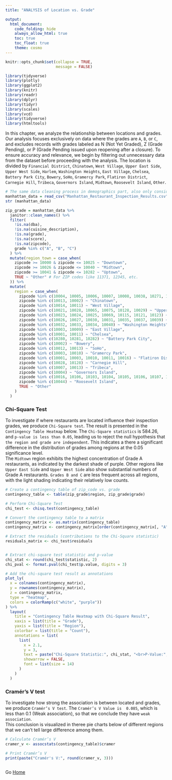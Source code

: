 ```yaml
---
title: "ANALYSIS of Location vs. Grade"

output: 
  html_document:
    code_folding: hide
    always_allow_html: true
    toc: true
    toc_float: true
    theme: cosmo
---
```


```r
knitr::opts_chunk$set(collapse = TRUE, 
                      message = FALSE)
```


```r
library(tidyverse)
library(plotly)
library(ggplot2)
library(knitr)
library(readr)
library(dplyr)
library(tidyr)
library(scales)
library(vcd)
library(tidyverse)
library(htmltools)
```

In this chapter, we analyze the relationship between locations and grades. Our analysis focuses exclusively on data where the grades are `A`, `B`, or `C`, and excludes records with grades labeled as N (Not Yet Graded), Z (Grade Pending), or P (Grade Pending issued upon reopening after a closure). To ensure accuracy and relevance, we begin by filtering out unnecessary data from the dataset before proceeding with the analysis. The location is divided by `Financial District`, `Chinatown`, `West Village`, `Upper East Side`, `Upper West Side`, `Harlem`, `Washington Heights`, `East Village`, `Chelsea`, `Battery Park City`, `Bowery`, `SoHo`, `Gramercy Park`, `Flatiron District`, `Carnegie Hill`, `Tribeca`, `Governors Island`, `Midtown`, `Roosevelt Island`, `Other`.
```r
# The same data cleaning process in demographics part, also only consider data with grade A, B, C.
manhattan_data = read_csv("Manhattan_Restaurant_Inspection_Results.csv", na = c("NA", "", "."))
str (manhattan_data)

zip_grade = manhattan_data %>%
  janitor::clean_names() %>%  
  filter(
    !is.na(dba),                         
    !is.na(cuisine_description),       
    !is.na(grade),                       
    !is.na(score),                       
    !is.na(zipcode),
    grade %in% c("A", "B", "C")
  ) %>% 
  mutate(region_town = case_when(
    zipcode >= 10000 & zipcode <= 10025 ~ "Downtown",
    zipcode >= 10026 & zipcode <= 10040 ~ "Midtown",
    zipcode >= 10041 & zipcode <= 10282 ~ "Uptown",
    TRUE ~ "Other" # For ZIP codes like 11371, 12345, etc.
  )) %>%
  mutate(
    region = case_when(
      zipcode %in% c(10004, 10005, 10006, 10007, 10008, 10038, 10271, 10041) ~ "Financial District",
      zipcode %in% c(10013, 10002) ~ "Chinatown",
      zipcode %in% c(10014, 10011) ~ "West Village",
      zipcode %in% c(10021, 10028, 10065, 10075, 10128, 10029) ~ "Upper East Side",
      zipcode %in% c(10023, 10024, 10025, 10069, 10115, 10121, 10123) ~ "Upper West Side",
      zipcode %in% c(10026, 10027, 10030, 10031, 10035, 10037, 10039) ~ "Harlem",
      zipcode %in% c(10032, 10033, 10034, 10040) ~ "Washington Heights",
      zipcode %in% c(10003, 10009) ~ "East Village",
      zipcode %in% c(10001, 10011) ~ "Chelsea",
      zipcode %in% c(10280, 10281, 10282) ~ "Battery Park City",
      zipcode %in% c(10002) ~ "Bowery",
      zipcode %in% c(10012, 10013) ~ "SoHo",
      zipcode %in% c(10003, 10010) ~ "Gramercy Park",
      zipcode %in% c(10001, 10003, 10010, 10011, 10016) ~ "Flatiron District",
      zipcode %in% c(10028, 10128) ~ "Carnegie Hill",
      zipcode %in% c(10007, 10013) ~ "Tribeca",
      zipcode %in% c(10004) ~ "Governors Island",
      zipcode %in% c(10016, 10106, 10103, 10104, 10105, 10106, 10107, 10110, 10111, 10112, 10113, 10017, 10119, 10018, 10019, 10169, 10153, 10020, 10121, 10022, 10036, 10118, 10119, 10120, 10151, 10165, 1076, 10158) ~ "Midtown",
      zipcode %in% c(10044) ~ "Roosevelt Island",
      TRUE ~ "Other"
    )
  )
```
### Chi-Square Test

To investigate if where restaurants are located influence their inspection grades, we produce `Chi-Square test`. The result is presented in the `Contingency Table Heatmap` below. The `Chi-Square statistics` is 584.26, and `p-value is less than 0.05`, leading us to reject the null hypothesis that `the region and grade are independent`. This indicates a there a significant difference in the distribution of grades among regions at the 0.05 significance level. <br>
The `Midtown` region exhibits the highest concentration of Grade A restaurants, as indicated by the darkest shade of purple. Other regions like `Upper East Side` and `Upper West Side` also show substantial numbers of Grade A restaurants. `Grades B and C` are less frequent across all regions, with the light shading indicating their relatively low counts.

```r
# Create a contingency table of zip_code vs. grade
contingency_table <- table(zip_grade$region, zip_grade$grade)

# Perform Chi-Square Test
chi_test <- chisq.test(contingency_table)

# Convert the contingency table to a matrix
contingency_matrix <- as.matrix(contingency_table) 
contingency_matrix <- contingency_matrix[order(contingency_matrix[, "A"], decreasing = TRUE), ]

# Extract the residuals (contributions to the Chi-Square statistic)
residuals_matrix <- chi_test$residuals


# Extract chi-square test statistic and p-value
chi_stat <- round(chi_test$statistic, 2)
chi_pval <- format.pval(chi_test$p.value, digits = 3)

# Add the chi-square test result as annotations
plot_ly(
  x = colnames(contingency_matrix),
  y = rownames(contingency_matrix),
  z = contingency_matrix,
  type = "heatmap",
  colors = colorRamp(c("white", "purple"))
) %>%
  layout(
    title = "Contingency Table Heatmap with Chi-Square Result",
    xaxis = list(title = "Grade"),
    yaxis = list(title = "Region"),
    colorbar = list(title = "Count"),
    annotations = list(
      list(
        x = 2.1, 
        y = 3,
        text = paste("Chi-Square Statistic:", chi_stat, "<br>P-Value:", chi_pval),
        showarrow = FALSE,
        font = list(size = 14)
      )
    )
  )
```
### Cramér’s V test

To investigate how strong the association is between located and grades, we produce `Cramér’s V test`. The `Cramér’s V Value is  0.085`, which is less than 0.1 (Weak association), so that we conclude they have `weak association`. <br>
This conclusion is visualized in theree pie charts below of different regions that we can't tell large difference among them.
```r
# Calculate Cramér’s V
cramer_v <- assocstats(contingency_table)$cramer

# Print Cramér’s V
print(paste("Cramér's V:", round(cramer_v, 3)))
```


```r

```
Go [Home](index.html)